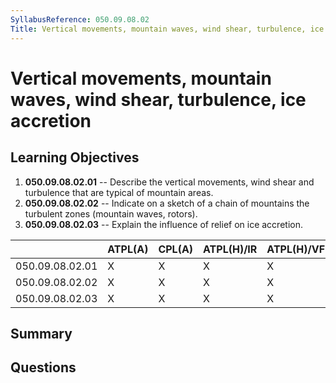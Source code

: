 ```yaml
---
SyllabusReference: 050.09.08.02
Title: Vertical movements, mountain waves, wind shear, turbulence, ice accretion
---
```


# Vertical movements, mountain waves, wind shear, turbulence, ice accretion

## Learning Objectives

1.  **050.09.08.02.01** -- Describe the vertical movements, wind shear and
    turbulence that are typical of mountain areas.
2.  **050.09.08.02.02** -- Indicate on a sketch of a chain of mountains the
    turbulent zones (mountain waves, rotors).
3.  **050.09.08.02.03** -- Explain the influence of relief on ice accretion.

|                 | ATPL(A) | CPL(A) | ATPL(H)/IR | ATPL(H)/VFR | CPL(H) | IR | CBIR(A) |
| --------------- | ------- | ------ | ---------- | ----------- | ------ | -- | ------- |
| 050.09.08.02.01 | X       | X      | X          | X           | X      | X  | X       |
| 050.09.08.02.02 | X       | X      | X          | X           | X      | X  | X       |
| 050.09.08.02.03 | X       | X      | X          | X           | X      | X  | X       |

## Summary

## Questions
